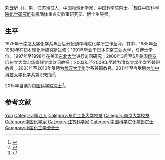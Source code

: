 {{Infobox person
| 姓名     = 刘云圻
| 图像     = 
| 图像说明 = 
| 出生日期 = 1949年2月
| 出生地   = {{ROC}}[[江苏|江苏]][[靖江|靖江]]
| 死亡日期 = 
| 死亡地   = 
| 国籍       = {{PRC}}
| 籍贯       = [[江苏|江苏]][[靖江|靖江]]
| 别名     = 
| 知名于   = 
| 职业     = 物理化学
| 母校 = 
*[[南京大学|南京大学]]化学系本科
*日本[[东京工业大学|东京工业大学]]博士
}}

'''刘云圻'''（{{bd|1949年|2月||}}），男，[[江苏|江苏]][[靖江|靖江]]人，中国[[物理化学|物理化学]]家，[[中国科学院院士|中国科学院院士]]。<ref>{{cite web|title=刘云圻|url=http://www.casad.cas.cn/aca/373/hxb-201512-t20151224_4502116.html|accessdate=2015-12-28|newspaper=中国科学院|archive-date=2018-02-02|archive-url=https://web.archive.org/web/20180202012440/http://www.casad.cas.cn/aca/373/hxb-201512-t20151224_4502116.html|dead-url=no}}</ref>现任[[中国科学院化学研究所|中国科学院化学研究所]]有机固体重点实验室研究员、博士生导师。

==生平==
1975年于[[南京大学|南京大学]]化学系毕业后分配到中科院化学所工作至今。其中，1985年至1988年在日本[[理化学研究所|理化学研究所]]进修；1991年毕业于日本[[东京工业大学|东京工业大学]]，获博士学位。1997年至1998年在美国[[东北大学|东北大学]]进行访问研究；2000年3月至6月美国[[俄亥俄州立大学|俄亥俄州立大学]]和[[华盛顿大学|华盛顿大学]]访问教授；2003年至2009年受聘为[[清华大学|清华大学]]化学系兼职教授；2008年至2010年受聘为[[武汉大学|武汉大学]]化学系兼职教授。2011年至今受聘为[[华中科技大学|华中科技大学]]化学系兼职教授<ref>{{cite web|title=唐勇|url=http://oslweb.iccas.ac.cn/html/2006-2-14/200621485714.htm|accessdate=2015-12-28|newspaper=中国科学院化学所有机固体重点实验室|archive-url=https://web.archive.org/web/20160304091217/http://oslweb.iccas.ac.cn/html/2006-2-14/200621485714.htm|archive-date=2016-03-04|dead-url=yes}}</ref>。

2015年当选为[[中国科学院院士|中国科学院院士]]<ref>{{cite news|title=中国科学院2015年院士增选结果公布|url=http://news.sciencenet.cn/htmlnews/2015/12/333401.shtm|accessdate=2015-12-28|newspaper=科学网|archive-date=2015-12-10|archive-url=https://web.archive.org/web/20151210190443/http://news.sciencenet.cn/htmlnews/2015/12/333401.shtm|dead-url=no}}</ref>。

== 参考文献 ==
{{reflist}}

{{中国化工学会会士}}
{{中国科学院化学部院士}}

{{Authority control}}
{{DEFAULTSORT:Liu}}
[[Category:刘姓|Yun]]
[[Category:靖江人|Category:靖江人]]
[[Category:东京工业大学校友|Category:东京工业大学校友]]
[[Category:南京大学校友|Category:南京大学校友]]
[[Category:中国化学家|Category:中国化学家]]
[[Category:江苏科学家|Category:江苏科学家]]
[[Category:中国科学院化学部院士|Category:中国科学院化学部院士]]
[[Category:中国化工学会会士|Category:中国化工学会会士]]